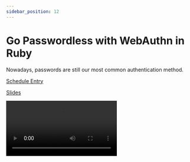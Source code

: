 ```yaml
---
sidebar_position: 12
---
```



# Go Passwordless with WebAuthn in Ruby

Nowadays, passwords are still our most common authentication method.

<Speaker
  name='Braulio Martinez'
  position="Cofounder & Software Engineer @ Cedarcode"
  imageUrl='https://sessionize.com/image/7bda-400o400o2-nUA7X8MBK4NeH49eoyRoq2.jpg'
/>

[Schedule Entry](https://railsconf2023.sessionize.com/session/452753)

[Slides](https://speakerdeck.com/brauliomartinezlm/go-passwordless-with-webauthn-in-ruby)

<Video src="https://www.youtube.com/embed/ZsGphXQ9kfw" />

## Attendees
* Jeremy
* Kyle

| Relevancy    | Interesting |
| ----------- | ----------- |
| 3, 6        | 7, 7        |

## Notes

Motivation
#### Authentication Factors.
Knowledge factors
Possession factor
Inherent factors

ATM Auth.
Factors:
* Bank Card - Posession factor
	* provided by typing a code
* 6-digit PIN Knowledge factor

#### Passwords
Single shared secret.
Prone to many types of attacks.
Repetition across systems
Bad UX

81% of all hacking related breaches were a result of passwords.

#### Most used second factors
* One Time Password via SMS
	* Lots of attacks for this as well. Man in the middle etc.
* Time based OTP or TOTP via google authentication.
	* Phishing. Browser cache.

### Context
What is WebAuthn
> “WebAuthn (Web Authentication) is a standard that defines a set of rules for APIs to enable user to strongly register and authenticate on web applications using public key based cryptography”
W3C + FIDO alliance created it.

### The Workings
#### What does it provide?
Possession factor.
USB Dongle. Phone

#### Spec
* Credential
	* Public and private key pair.
	* Strong
	* Scoped. Only works for specific domains
	* Digital signatures
* 3 entities
	* Authenticator. User Device
	* Client. Web Browser
	* Relying Party. Web App
* 2 user flows
	* Registration of a credential
	* Authentication of a credential

#### Wins
* No brute force
* No sensitive data
* No phishing
* No man-in-the-middle

#### Challenges
* Device loss recovery UX
* Portability across devices

### Adoption

How can we solve this to achieve mass adoption?

#### Passkeys

https://tinyurl.com/2m4h6yeh
Multi device WebAuthn Credentials essentially
* Browser Autofill UI
* Cross device Authentication authenticators
* Cross device Authentication client
* Device Public Key (DPK)

Multi device passkeys are less secure than device bound, but are still more secure than password.

### Take the step
#### How to migrate?

webAuthn.cedarcode.com
webAuthn-2fa.cedarcode.com
rubygems.org

### Future
* Ruby gem is v3.X.X
* Standard is evolving
* WebAuthn + Devise, keep pushing as a second factor
* Passkeys

### Resources

* https://webauthn.io/
* https://github.com/cedarcode/webauthn-ruby
* https://fidoalliance.org/fido2-2/fido2-web-authentication-webauthn/
* https://www.yubico.com/authentication-standards/webauthn/
* https://www.w3.org/TR/webauthn/

